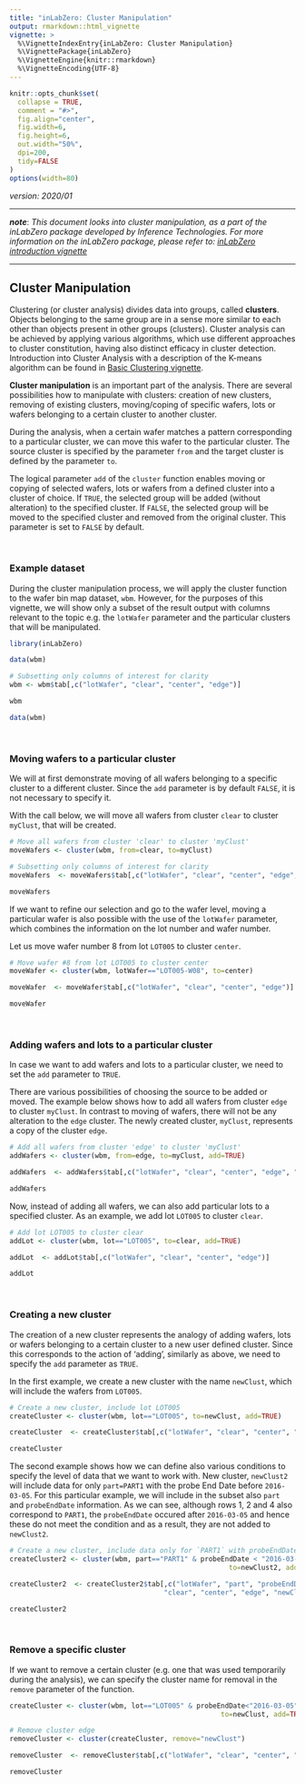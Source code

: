 ```yaml
---
title: "inLabZero: Cluster Manipulation"
output: rmarkdown::html_vignette
vignette: >
  %\VignetteIndexEntry{inLabZero: Cluster Manipulation}
  %\VignettePackage{inLabZero}
  %\VignetteEngine{knitr::rmarkdown}
  %\VignetteEncoding{UTF-8}
---
```


```r
knitr::opts_chunk$set(
  collapse = TRUE,
  comment = "#>",
  fig.align="center",
  fig.width=6, 
  fig.height=6,
  out.width="50%",
  dpi=200,
  tidy=FALSE
)
options(width=80)
```

_version: 2020/01_ 


***

**_note_**: *This document looks into cluster manipulation, as a part of the inLabZero package developed by Inference
Technologies. For more information on the inLabZero package, please refer to: [inLabZero introduction vignette](InLabIntro.html)*

***


## Cluster Manipulation 

Clustering (or cluster analysis) divides data into groups, called  **clusters**. Objects belonging to the same group are
in a sense more similar to each other than objects present in other groups (clusters). Cluster analysis can be achieved
by applying various algorithms, which use different approaches to cluster constitution, having also distinct efficacy in
cluster detection. Introduction into Cluster Analysis with a description of the K-means algorithm can be found in
[Basic Clustering vignette](BasicClustering.html). 

**Cluster manipulation** is an important part of the analysis. There are several possibilities how to manipulate with clusters: creation of new clusters, removing of existing clusters, moving/coping of specific wafers, lots or wafers belonging to a certain cluster to another cluster. 

During the analysis, when a certain wafer matches a pattern corresponding to a particular cluster, we can move this
wafer to the particular cluster. The source cluster is specified by the parameter `from` and the target cluster is
defined by the parameter `to`.


The logical parameter `add` of the `cluster` function enables moving or copying of selected wafers, lots or wafers from
a defined cluster into a cluster of choice. If `TRUE`, the selected group will be added (without alteration) to the
specified cluster. If `FALSE`, the selected group will be moved to the specified cluster and removed from the original
cluster. This parameter is set to `FALSE` by default.

<br>

### Example dataset 

During the cluster manipulation process, we will apply the cluster function to the wafer bin map dataset, `wbm`.
However, for the purposes of this vignette, we will show only a subset of the result output with columns relevant to the
topic e.g. the `lotWafer` parameter and the particular clusters that will be manipulated.

```r
library(inLabZero)
```
  
```r
data(wbm)
```

```r
# Subsetting only columns of interest for clarity
wbm <- wbm$tab[,c("lotWafer", "clear", "center", "edge")]
```

```r
wbm
``` 

```r
data(wbm)
```

<br>

### Moving wafers to a particular cluster


We will at first demonstrate moving of all wafers belonging to a specific cluster to a different cluster. Since the
`add` parameter is by default `FALSE`, it is not necessary to specify it.

With the call below, we will move all wafers from cluster `clear` to cluster `myClust`, that will be created.

```r
# Move all wafers from cluster 'clear' to cluster 'myClust'
moveWafers <- cluster(wbm, from=clear, to=myClust)
``` 

```r
# Subsetting only columns of interest for clarity
moveWafers  <- moveWafers$tab[,c("lotWafer", "clear", "center", "edge", "myClust")]
```
```r
moveWafers
```

If we want to refine our selection and go to the wafer level, moving a particular wafer is also possible with the use of
the `lotWafer` parameter, which combines the information on the lot number and wafer number.

Let us move wafer number 8 from lot `LOT005` to cluster `center`.   

```r

# Move wafer #8 from lot LOT005 to cluster center
moveWafer <- cluster(wbm, lotWafer=="LOT005-W08", to=center)
```

```r
moveWafer  <- moveWafer$tab[,c("lotWafer", "clear", "center", "edge")]
```

```r
moveWafer
```

<br>

### Adding wafers and lots to a particular cluster 

In case we want to add wafers and lots to a particular cluster, we need to set the `add` parameter to `TRUE`. 

There are various possibilities of choosing the source to be added or moved. The example below shows how to add all
wafers from cluster `edge` to cluster `myClust`. In contrast to moving of wafers, there will not be any alteration to
the `edge` cluster. The newly created cluster, `myClust`, represents a copy of the cluster `edge`. 

```r
# Add all wafers from cluster 'edge' to cluster 'myClust' 
addWafers <- cluster(wbm, from=edge, to=myClust, add=TRUE)
```

```r
addWafers  <- addWafers$tab[,c("lotWafer", "clear", "center", "edge", "myClust")]
```

```r
addWafers
```

Now, instead of adding all wafers, we can also add particular lots to a specified cluster. As an example, we add lot
`LOT005` to cluster `clear`.  


```r
# Add lot LOT005 to cluster clear
addLot <- cluster(wbm, lot=="LOT005", to=clear, add=TRUE)
```

```r
addLot  <- addLot$tab[,c("lotWafer", "clear", "center", "edge")]
```

```r
addLot
```


<br>

### Creating a new cluster

The creation of a new cluster represents the analogy of adding wafers, lots or wafers belonging to a certain cluster to
a new user defined cluster. Since this corresponds to the action of 'adding', similarly as above, we need to specify the
`add` parameter as `TRUE`. 

In the first example, we create a new cluster with the name `newClust`, which will include the wafers from `LOT005`.  

```r
# Create a new cluster, include lot LOT005
createCluster <- cluster(wbm, lot=="LOT005", to=newClust, add=TRUE)
``` 

```r
createCluster  <- createCluster$tab[,c("lotWafer", "clear", "center", "edge", "newClust")]
```

```r
createCluster
```

The second example shows how we can define also various conditions to specify the level of data that we want to work
with. New cluster, `newClust2` will include data for only `part=PART1` with the probe End Date before `2016-03-05`. For
this particular example, we will include in the subset also `part` and `probeEndDate` information. As we can see,
although rows 1, 2 and 4 also correspond to `PART1`, the `probeEndDate` occured after `2016-03-05` and hence these do not
meet the condition and as a result, they are not added to `newClust2`. 

```r
# Create a new cluster, include data only for `PART1` with probeEndDate before 5th March 2016
createCluster2 <- cluster(wbm, part=="PART1" & probeEndDate < "2016-03-05", 
                                                      to=newClust2, add=TRUE)
``` 

```r
createCluster2  <- createCluster2$tab[,c("lotWafer", "part", "probeEndDate", 
                                      "clear", "center", "edge", "newClust2")]
```

```r
createCluster2
```

<br> 

### Remove a specific cluster

If we want to remove a certain cluster (e.g. one that was used temporarily during the analysis), we can specify the
cluster name for removal in the `remove` parameter of the function.

```r
createCluster <- cluster(wbm, lot=="LOT005" & probeEndDate<"2016-03-05", 
                                                    to=newClust, add=TRUE)
```

```r
# Remove cluster edge
removeCluster <- cluster(createCluster, remove="newClust")
```

```r
removeCluster  <- removeCluster$tab[,c("lotWafer", "clear", "center", "edge")]
```

```r
removeCluster
```







